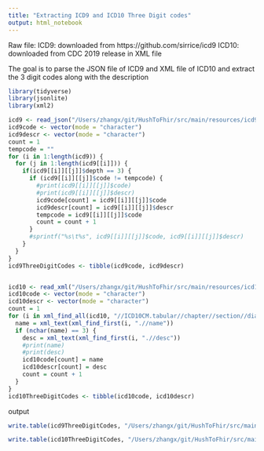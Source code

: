 ```yaml
---
title: "Extracting ICD9 and ICD10 Three Digit codes"
output: html_notebook
---
```


Raw file:
ICD9: downloaded from https://github.com/sirrice/icd9
ICD10: downloaded from CDC 2019 release in XML file 

The goal is to parse the JSON file of ICD9 and XML file of ICD10 and extract the 3 digit codes along with the description

```r
library(tidyverse)
library(jsonlite)
library(xml2)

icd9 <- read_json("/Users/zhangx/git/HushToFhir/src/main/resources/icd9.json")
icd9code <- vector(mode = "character")
icd9descr <- vector(mode = "character")
count = 1
tempcode = ""
for (i in 1:length(icd9)) {
  for (j in 1:length(icd9[[i]])) {
    if(icd9[[i]][[j]]$depth == 3) {
      if (icd9[[i]][[j]]$code != tempcode) {
        #print(icd9[[i]][[j]]$code)
        #print(icd9[[i]][[j]]$descr)
        icd9code[count] = icd9[[i]][[j]]$code
        icd9descr[count] = icd9[[i]][[j]]$descr
        tempcode = icd9[[i]][[j]]$code
        count = count + 1
      }
      #sprintf("%s\t%s", icd9[[i]][[j]]$code, icd9[[i]][[j]]$descr)
    }
  }
}
icd9ThreeDigitCodes <- tibble(icd9code, icd9descr)


icd10 <- read_xml("/Users/zhangx/git/HushToFhir/src/main/resources/icd10cm_tabular_2019.xml")
icd10code <- vector(mode = "character")
icd10descr <- vector(mode = "character")
count = 1
for (i in xml_find_all(icd10, "//ICD10CM.tabular//chapter//section//diag")) {
  name = xml_text(xml_find_first(i, ".//name"))
  if (nchar(name) == 3) {
    desc = xml_text(xml_find_first(i, ".//desc"))
    #print(name)
    #print(desc)
    icd10code[count] = name
    icd10descr[count] = desc
    count = count + 1
  }
}
icd10ThreeDigitCodes <- tibble(icd10code, icd10descr)

```

output 
```r
write.table(icd9ThreeDigitCodes, "/Users/zhangx/git/HushToFhir/src/main/resources/icd9_ThreeDigitCodes.tsv", quote = FALSE, row.names = FALSE, sep = "\t")

write.table(icd10ThreeDigitCodes, "/Users/zhangx/git/HushToFhir/src/main/resources/icd10cm_ThreeDigitCodes.tsv", quote = FALSE, row.names = FALSE, sep = "\t")

```

